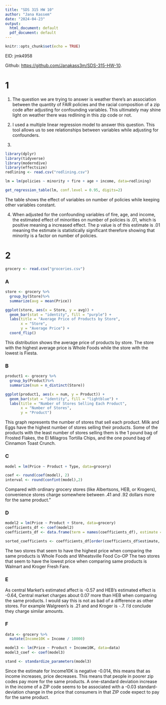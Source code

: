 ---
title: "SDS 315 HW 10"
author: "Jana Kassem"
date: "2024-04-23"
output: 
  html_document: default 
  pdf_document: default
---

```{r setup, include=FALSE}
knitr::opts_chunk$set(echo = TRUE)
```

EID: jmk4958

Github: <https://github.com/Janakass3m/SDS-315-HW-10>.


# 1

 1) The question we are trying to answer is weather there's an association between the quantity of FAIR policies and the racial composition of a zip code after adjusting for confounding variables. This ultimately may shine light on weather there was redlining in this zip code or not.
 
 2) I used a multiple linear regression model to answer this question. This tool allows us to see relationships between variables while adjusting for confounders.
 
 3)
```{r message = FALSE, echo = FALSE, warning=FALSE}
library(dplyr)
library(tidyverse)
library(moderndive)
library(effectsize)
redlining <- read.csv("redlining.csv")

lm = lm(policies ~ minority + fire + age + income, data=redlining)

get_regression_table(lm, conf.level = 0.95, digits=2)
```
  The table shows the effect of variables on number of policies while keeping other variables constant.


4) When adjusted for the confounding variables of fire, age, and income, the estimated effect of minorities on number of policies is .01, which is positive meaning a increased effect. The p value is of this estimate is .01 meaning the estimate is statistically significant therefore showing that minority is a factor on number of policies. 


# 2
```{r warning = FALSE, echo=FALSE}
grocery <- read.csv("groceries.csv")

```

### A 

```{r warning=FALSE, echo=FALSE}
store <- grocery %>%
  group_by(Store)%>%
  summarize(avg = mean(Price))

ggplot(store, aes(x = Store, y = avg)) +
  geom_bar(stat = "identity", fill = "purple") +
  labs(title = "Average Price of Products by Store",
       x = "Store",
       y = "Average Price") +
  coord_flip()
```

This distribution shows the average price of products by store. The store with the highest average price is Whole Foods while the store with the lowest is Fiesta.

### B 

```{r warning=FALSE, echo=FALSE}
product1 <- grocery %>%
  group_by(Product)%>%
  summarize(num = n_distinct(Store))

ggplot(product1, aes(x = num, y = Product)) +
  geom_bar(stat = "identity", fill = "lightblue") +
  labs(title = "Number of Stores Selling Each Product",
       x = "Number of Stores",
       y = "Product")
```

This graph represents the number of stores that sell each product. Milk and Eggs have the highest number of stores selling their products. Some of the products with the least number of stores selling them is the 1 pound bag of Frosted Flakes, the El Milagros Tortilla Chips, and the one pound bag of Cinnamon Toast Crunch.

### C
```{r warning=FALSE, echo=FALSE}

model = lm(Price ~ Product + Type, data=grocery)

coef <- round(coef(model), 2)
interval <- round(confint(model),2)

```

Compared with ordinary grocery stores (like Albertsons, HEB, or Krogers), convenience stores charge somewhere between .41 and .92 dollars more for the same product.” 

### D

```{r warning = FALSE, echo=FALSE}
model2 = lm(Price ~ Product + Store, data=grocery)
coefficients_df <- coef(model2)
coefficients_df <- data.frame(term = names(coefficients_df), estimate = as.numeric(coefficients_df))

sorted_coefficients <- coefficients_df[order(coefficients_df$estimate, decreasing = TRUE), ]

```

The two stores that seem to have the highest price when comparing the same products is Whole Foods and Wheatsville Food Co-OP The two stores that seem to have the lowest price when comparing same products is Walmart and Kroger Fresh Fare. 

### E

As central Market's estimated affect is -0.57 and HEB's estimated effect is -0.64, Central market charges about 0.07 more than HEB when comparing the same products. I would say this is not as bad of a difference as other stores. For example Walgreen's is .21 and and Kroger is -.7. I'd conclude they charge similar amounts. 

### F

```{r warning=FALSE, echo=FALSE}

data <- grocery %>% 
  mutate(Income10K = Income / 10000)

model3 <- lm(Price ~ Product + Income10K, data=data)
model3_coef <- coef(model3)

stand <- standardize_parameters(model3)
```

Since the estimate for Income10K is negative -0.014, this means that as income increases, price decreases. This means that people in poorer zip codes pay more for the same products.
A one-standard deviation increase in the income of a ZIP code seems to be associated with a -0.03 standard-deviation change in the price that consumers in that ZIP code expect to pay for the same product.